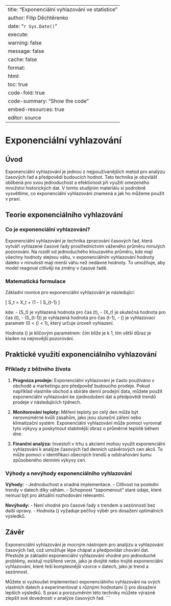 
---
title: "Exponenciální vyhlazování ve statistice"
author: Filip Děchtěrenko
date: "`r Sys.Date()`"
execute:
  warning: false
  message: false
  cache: false
format:
  html:
    toc: true
    code-fold: true
    code-summary: "Show the code"
    embed-resources: true
editor: source
---

# Exponenciální vyhlazování

## Úvod

Exponenciální vyhlazování je jednou z nejpoužívanějších metod pro analýzu časových řad a předpovědi budoucích hodnot. Tato technika je obzvlášť oblíbená pro svou jednoduchost a efektivnost při využití omezeného množství historických dat. V tomto studijním materiálu si podrobně vysvětlíme, co exponenciální vyhlazování znamená a jak ho můžeme použít v praxi.

## Teorie exponenciálního vyhlazování

### Co je exponenciální vyhlazování?

Exponenciální vyhlazování je technika zpracování časových řad, která vytváří vyhlazené časové řady prostřednictvím váženého průměru minulých pozorování. Na rozdíl od jednoduchého klouzavého průměru, kde mají všechny hodnoty stejnou váhu, v exponenciálním vyhlazování hodnoty daleko v minulosti mají menší váhu než nedávné hodnoty. To umožňuje, aby model reagoval citlivěji na změny v časové řadě.

### Matematická formulace

Základní rovnice pro exponenciální vyhlazování je následující:

\[
S_t = \alpha \cdot X_t + (1 - \alpha) \cdot S_{t-1}
\]

kde:
- \(S_t\) je vyhlazená hodnota pro čas \(t\),
- \(X_t\) je skutečná hodnota pro čas \(t\),
- \(S_{t-1}\) je vyhlazená hodnota pro čas \(t-1\),
- \(\alpha\) je vyhlazovací parametr (0 < \(\alpha\) < 1), který určuje úroveň vyhlazení.

Hodnota \(\alpha\) je klíčovým parametrem: čím blíže je k 1, tím větší důraz je kladen na nejnovější pozorování.

## Praktické využití exponenciálního vyhlazování

### Příklady z běžného života

1. **Prognóza prodeje:** Exponenciální vyhlazování je často používáno v obchodě a marketingu pro předpověď budoucího prodeje. Pokud například vlastníte obchod a sbíráte denní prodejní data, můžete použít exponenciální vyhlazování ke zjednodušení dat a předpovědi trendů prodeje v následujících týdnech.

2. **Monitorování teploty:** Měření teploty po celý den může být nerovnoměrné kvůli zásahům, jako jsou sluneční záření nebo klimatizační systém. Exponenciální vyhlazování může pomoci vyrovnat tyto výkyvy a poskytnout stabilnější obraz o průměrné teplotě během dne.

3. **Finanční analýza:** Investoři v trhu s akciemi mohou využít exponenciální vyhlazování k analýze časových řad denních uzávěrových cen akcií. To může pomoci v identifikaci obecných trendů a odstraňování šumu způsobeného denními výkyvy cen.

### Výhody a nevýhody exponenciálního vyhlazování

**Výhody:**
- Jednoduchost a snadná implementace.
- Citlivost na poslední trendy v datech díky váhám.
- Schopnost "zapomenout" staré údaje, které nemusí být pro aktuální rozhodování relevantní.

**Nevýhody:**
- Není vhodné pro časové řady s trendem a sezónností bez další úpravy.
- Hodnota \(\alpha\) vyžaduje pečlivý výběr pro dosažení optimálních výsledků.

## Závěr

Exponenciální vyhlazování je mocným nástrojem pro analýzu a vyhlazování časových řad, což umožňuje lépe chápat a předpovídat chování dat. Přestože je základní exponenciální vyhlazování vhodné pro jednoduché problémy, existují rozšířené verze, jako je dvojité nebo trojité exponenciální vyhlazování, které řeší komplexnější vzorce v datech, jako je trend a sezónnost.

Můžete si vyzkoušet implementaci exponenciálního vyhlazování na svých vlastních datech a experimentovat s různými hodnotami \(\alpha\) pro dosažení lepších výsledků. S praxí a porozuměním této techniky můžete výrazně zlepšit své dovednosti v analýze časových řad.
```
